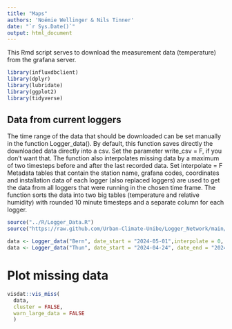```yaml
---
title: "Maps"
authors: 'Noémie Wellinger & Nils Tinner'
date: "`r Sys.Date()`"
output: html_document
---
```


This Rmd script serves to download the measurement data (temperature) from the grafana server. 

```r
library(influxdbclient)
library(dplyr)
library(lubridate)
library(ggplot2)
library(tidyverse)
```


## Data from current loggers
The time range of the data that should be downloaded can be set manually in the function Logger_data(). 
By default, this function saves directly the downloaded data directly into a csv. Set the parameter write_csv = F, if you don't want that.
The function also interpolates missing data by a maximum of two timesteps before and after the last recorded data. Set interpolate = F
Metadata tables that contain the station name, grafana codes, coordinates and installation data of each logger (also replaced loggers) are used to get the data from all loggers that were running in the chosen time frame. 
The function sorts the data into two big tables (temperature and relative humidity) with rounded 10 minute timesteps and a separate column for each logger. 
```r
source("../R/Logger_Data.R")
source("https://raw.github.com/Urban-Climate-Unibe/Logger_Network/main/R/Logger_Data.R")

data <- Logger_data("Bern", date_start = "2024-05-01",interpolate = 0, write_csv = T)
data <- Logger_data("Thun", date_start = "2024-04-24", date_end = "2024-05-24", interpolate = 0, write_csv = T)


```


# Plot missing data
```r
visdat::vis_miss(
  data,
  cluster = FALSE, 
  warn_large_data = FALSE
  )
```






